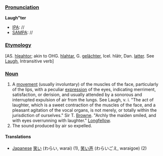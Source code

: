 ===[[Pronunciation]]===

'''Laugh"ter'''
*[[IPA]]: //
*[[SAMPA]]: //
===[[Etymology]]===

[AS. [[hleahtor]]; akin to OHG. [[hlahtar]], G. [[gelächter]], Icel. hl&amacr;tr, Dan. [[latter]]. See [[Laugh]], Intransitive verb]

===[[Noun]]===

# A [[movement]] (usually involuntary) of the muscles of the face, particularly of the lips, with a peculiar [[expression]] of the eyes, indicating merriment, satisfaction, or derision, and usually attended by a sonorous and interrupted expulsion of air from the lungs. See Laugh, v. i. "The act of laughter, which is a sweet contraction of the muscles of the face, and a pleasant agitation of the vocal organs, is not merely, or totally within the jurisdiction of ourselves." Sir T. [[Browne]]. "Archly the maiden smiled, and with eyes overrunning with laughter." [[Longfellow]].
# The sound produced by air so expelled.

==== Translations ====
* [[Japanese]] [[笑い]] (わらい, warai) (1), [[笑い声]] (わらいごえ, waraigoe) (2)